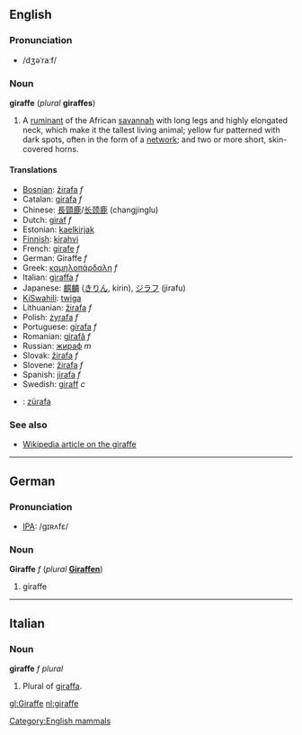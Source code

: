 ==English==
===Pronunciation===
*/dʒəˈraːf/

===Noun===
'''giraffe''' (''plural'' '''giraffes''')

#A [[ruminant]] of the African [[savannah]] with long legs and highly elongated neck, which make it the tallest living animal; yellow fur patterned with dark spots, often in the form of a [[network]]; and two or more short, skin-covered horns.

====Translations====
*[[Bosnian]]: [[žirafa]] ''f''
*Catalan: [[girafa]] ''f''
*Chinese: [[長頸鹿]]/[[长颈鹿]] (changjinglu)
*Dutch: [[giraf]] ''f''
*Estonian: [[kaelkirjak]]
*[[Finnish]]: [[kirahvi]]
*French: [[girafe]] ''f''
*German: Giraffe ''f''
*Greek: [[καμηλοπάρδαλη]] ''f''
*Italian: [[giraffa]] ''f''
*Japanese: [[麒麟]] ([[きりん]], kirin), [[ジラフ]] (jirafu)
*[[KiSwahili]]: [[twiga]]
*Lithuanian: [[žirafa]] ''f''
*Polish: [[żyrafa]] ''f''
*Portuguese: [[girafa]] ''f''
*Romanian: [[girafă]] ''f''
*Russian: [[жираф]] ''m''
*Slovak: [[žirafa]] ''f''
*Slovene: [[žirafa]] ''f''
*Spanish: [[jirafa]] ''f''
*Swedish: [[giraff]] ''c''
*{{tr}}: [[zürafa]]

===See also===
*[[w:Giraffe|Wikipedia article on the giraffe]]

----
==German==

===Pronunciation===

*[[w:IPA|IPA]]: /gɪʀʌfɛ/

===Noun===
'''Giraffe''' ''f'' (''plural'' '''[[Giraffen]]''')

#giraffe

----
==Italian==
===Noun===
'''giraffe''' ''f plural''

#Plural of [[giraffa]].

[[Category:English mammals]]

[[gl:Giraffe]]
[[nl:giraffe]]